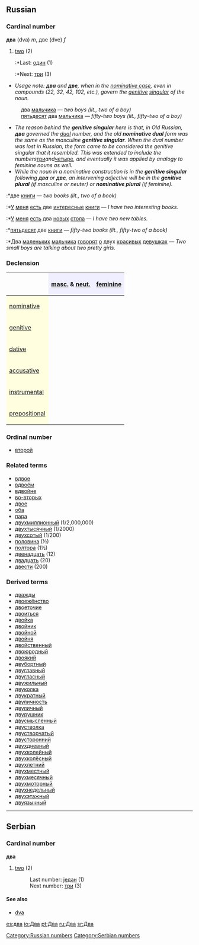 ==Russian==
[[Category:Russian numbers]]
=== Cardinal number ===
'''два''' (dva) ''m'', две (dve) ''f''

#[[two]] (2)
#:*Last: [[один]] (1)
#:*Next: [[три]] (3)

*''Usage note: '''''два''''' and '''''две''''', when in the [[nominative case]], even in compounds (22, 32, 42, 102, etc.), govern the [[genitive]] [[singular]] of the noun.''
:два [[мальчик|мальчика]] — ''two boys (lit., two of a boy)''
:[[пятьдесят]] два [[мальчик|мальчика]] — ''fifty-two boys (lit., fifty-two of a boy)''
*''The reason behind the '''genitive singular''' here is that, in Old Russian, '''''два''''' governed the [[dual]] number, and the old '''nominative dual''' form was the same as the masculine '''genitive singular'''. When the dual number was lost in Russian, the form came to be considered the genitive singular that it resembled. This was extended to include the numbers ''[[три]]'' and ''[[четыре]]'', and eventually it was applied by analogy to feminine nouns as well.''
*''While the noun in a nominative construction is in the '''genitive singular''' following '''два''' or '''две''', an intervening adjective will be in the '''genitive plural''' (if masculine or neuter) or '''nominative plural''' (if feminine).''
:*две [[книга|книги]] — ''two books (lit., two of a book)''
:*[[У]] [[я|меня]] [[быть|есть]] две [[интересный|интересные]] [[книга|книги]] — ''I have two interesting books.''
:*[[У]] [[я|меня]] [[быть|есть]] два [[новый|новых]] [[стол|стола]] — ''I have two new tables.''
:*[[пятьдесят]] две [[книга|книги]] — ''fifty-two books (lit., fifty-two of a book)''
:*Два [[маленький|маленьких]] [[мальчик|мальчика]] [[говорить|говорят]] [[о]] двух [[красивый|красивых]] [[девушка|девушках]] — ''Two small boys are talking about two pretty girls.''

===Declension===
{| border="1" cellpadding="4" cellspacing="0"
!
! style="background-color: #EFEFFF" align="center"|[[masculine|masc.]] & [[neuter|neut.]]
! style="background-color: #EFEFFF" align="center"|[[feminine]]
|-
! style="background-color: #FFFFE0" align="left"|[[nominative case|nominative]]
| align="center"|{{RUchar|два}}
| align="center"|{{RUchar|две}}
|-
! style="background-color: #FFFFE0" align="left"|[[genitive case|genitive]]
| align="center"|{{RUchar|двух}}
| align="center"|{{RUchar|двух}}
|-
! style="background-color: #FFFFE0" align="left"|[[dative case|dative]]
| align="center"|{{RUchar|двум}}
| align="center"|{{RUchar|двум}}
|-
! style="background-color: #FFFFE0" align="left"|[[accusative case|accusative]]
| align="center"|{{RUchar|два, двух}}
| align="center"|{{RUchar|две, двух}}
|-
! style="background-color: #FFFFE0" align="left"|[[instrumental case|instrumental]]
| align="center"|{{RUchar|двумя́}}
| align="center"|{{RUchar|двумя́}}
|-
! style="background-color: #FFFFE0" align="left"|[[prepositional case|prepositional]]
| align="center"|{{RUchar|о двух}}
| align="center"|{{RUchar|о двух}}
|}

===Ordinal number===
*[[второй]]

===Related terms===
*[[вдвое]]
*[[вдвоём]]
*[[вдвойне]]
*[[во-вторых]]
*[[двое]]
*[[оба]]
*[[пара]]
*[[двухмиллионный]] (1/2,000,000)
*[[двухтысячный]] (1/2000)
*[[двухсотый]] (1/200)
*[[половина]] (½)
*[[полтора]] (1½)
*[[двенадцать]] (12)
*[[двадцать]] (20)
*[[двести]] (200)

===Derived terms===
*[[дважды]]
*[[двоежёнство]]
*[[двоеточие]]
*[[двоиться]]
*[[двойка]]
*[[двойник]]
*[[двойной]]
*[[двойня]]
*[[двойственный]]
*[[двоюродный]]
*[[двоякий]]
*[[двубортный]]
*[[двуглавный]]
*[[двугласный]]
*[[двужильный]]
*[[двуколка]]
*[[двукратный]]
*[[двуличность]]
*[[двуличный]]
*[[двурушник]]
*[[двусмысленный]]
*[[двустволка]]
*[[двустворчатый]]
*[[двусторонний]]
*[[двухдневный]]
*[[двухколейный]]
*[[двухколёсный]]
*[[двухлетний]]
*[[двухместный]]
*[[двухмесячный]]
*[[двухмоторный]]
*[[двухнедельный]]
*[[двухэтажный]]
*[[двуязычный]]


----
==Serbian==
===Cardinal number===
'''два'''
#[[two]] (2)
#:Last number: [[један]] (1)
#:Next number: [[три]] (3)
====See also====
*[[dva]]
[[Category:Serbian numbers]]

[[es:два]]
[[io:Два]]
[[pt:Два]]
[[ru:Два]]
[[sr:Два]]